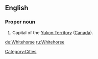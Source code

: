==English==

===Proper noun===
{{en-proper noun}}

#Capital of the [[Yukon Territory]] ([[Canada]]).

 [[Category:Cities]]
[[de:Whitehorse]]
[[ru:Whitehorse]]